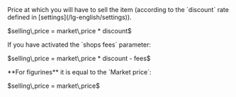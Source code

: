   <Accordion icon="input-numeric" title="Selling price (SLP)">
    <ResponseField name="selling price" type="decimal">
      Price at which you will have to sell the item (according to the `discount` rate defined in [settings](/lg-english/settings)). 
      <p>$selling\,price = market\,price * discount$</p>
      If you have activated the `shops fees` parameter:
      <p>$selling\,price = market\,price * discount - fees$</p>
      **For figurines** it is equal to the `Market price`:
      <p>$selling\,price = market\,price$</p>
    </ResponseField>
  </Accordion>